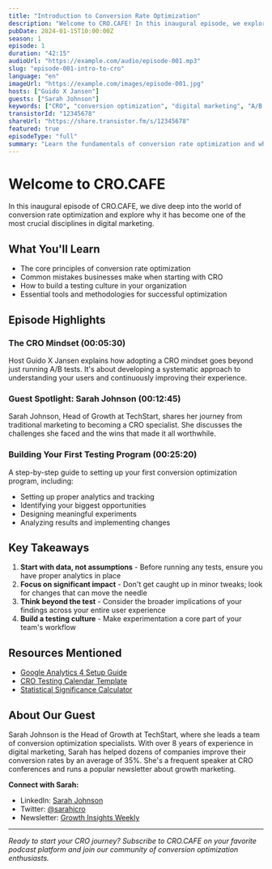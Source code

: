 ```yaml
---
title: "Introduction to Conversion Rate Optimization"
description: "Welcome to CRO.CAFE! In this inaugural episode, we explore the fundamentals of conversion rate optimization and why it's crucial for modern digital businesses."
pubDate: 2024-01-15T10:00:00Z
season: 1
episode: 1
duration: "42:15"
audioUrl: "https://example.com/audio/episode-001.mp3"
slug: "episode-001-intro-to-cro"
language: "en"
imageUrl: "https://example.com/images/episode-001.jpg"
hosts: ["Guido X Jansen"]
guests: ["Sarah Johnson"]
keywords: ["CRO", "conversion optimization", "digital marketing", "A/B testing", "user experience"]
transistorId: "12345678"
shareUrl: "https://share.transistor.fm/s/12345678"
featured: true
episodeType: "full"
summary: "Learn the fundamentals of conversion rate optimization and why it's essential for digital business success."
---
```


# Welcome to CRO.CAFE

In this inaugural episode of CRO.CAFE, we dive deep into the world of conversion rate optimization and explore why it has become one of the most crucial disciplines in digital marketing.

## What You'll Learn

- The core principles of conversion rate optimization
- Common mistakes businesses make when starting with CRO
- How to build a testing culture in your organization
- Essential tools and methodologies for successful optimization

## Episode Highlights

### The CRO Mindset (00:05:30)
Host Guido X Jansen explains how adopting a CRO mindset goes beyond just running A/B tests. It's about developing a systematic approach to understanding your users and continuously improving their experience.

### Guest Spotlight: Sarah Johnson (00:12:45)
Sarah Johnson, Head of Growth at TechStart, shares her journey from traditional marketing to becoming a CRO specialist. She discusses the challenges she faced and the wins that made it all worthwhile.

### Building Your First Testing Program (00:25:20)
A step-by-step guide to setting up your first conversion optimization program, including:
- Setting up proper analytics and tracking
- Identifying your biggest opportunities
- Designing meaningful experiments
- Analyzing results and implementing changes

## Key Takeaways

1. **Start with data, not assumptions** - Before running any tests, ensure you have proper analytics in place
2. **Focus on significant impact** - Don't get caught up in minor tweaks; look for changes that can move the needle
3. **Think beyond the test** - Consider the broader implications of your findings across your entire user experience
4. **Build a testing culture** - Make experimentation a core part of your team's workflow

## Resources Mentioned

- [Google Analytics 4 Setup Guide](https://example.com/ga4-guide)
- [CRO Testing Calendar Template](https://example.com/testing-calendar)
- [Statistical Significance Calculator](https://example.com/significance-calc)

## About Our Guest

Sarah Johnson is the Head of Growth at TechStart, where she leads a team of conversion optimization specialists. With over 8 years of experience in digital marketing, Sarah has helped dozens of companies improve their conversion rates by an average of 35%. She's a frequent speaker at CRO conferences and runs a popular newsletter about growth marketing.

**Connect with Sarah:**
- LinkedIn: [Sarah Johnson](https://linkedin.com/in/sarahjohnson)
- Twitter: [@sarahjcro](https://twitter.com/sarahjcro)
- Newsletter: [Growth Insights Weekly](https://example.com/newsletter)

---

*Ready to start your CRO journey? Subscribe to CRO.CAFE on your favorite podcast platform and join our community of conversion optimization enthusiasts.*